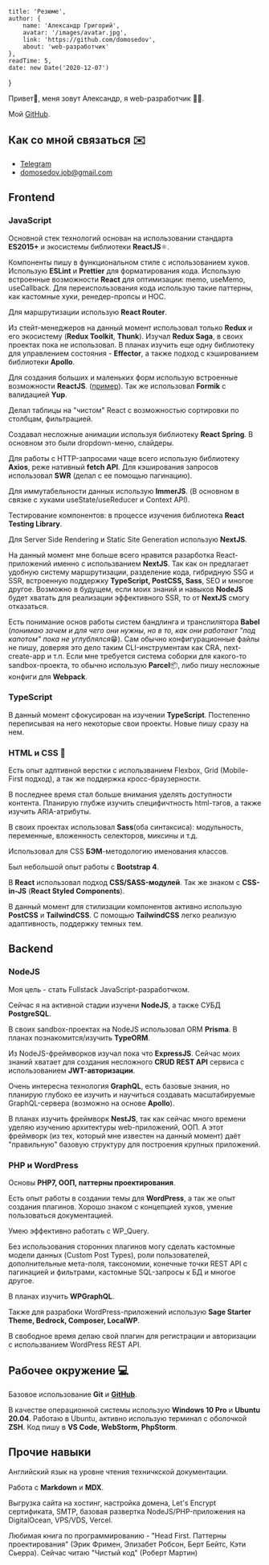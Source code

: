 
    title: 'Резюме',
    author: {
        name: 'Александр Григорий',
        avatar: '/images/avatar.jpg',
        link: 'https://github.com/domosedov',
        about: 'web-разработчик'
    },
    readTime: 5,
    date: new Date('2020-12-07')
}


Привет👋, меня зовут Александр, я web-разработчик 🧑‍💻.

Мой [GitHub](https://github.com/domosedov).

## Как со мной связаться ✉️

- [Telegram](https://t.me/domosedov) 
- domosedov.job@gmail.com

## Frontend

### JavaScript

Основной стек технологий основан на использовании стандарта **ES2015+** и экосистемы библиотеки **ReactJS**⚛️.

Компоненты пишу в функциональном стиле с использованием хуков. Использую **ESLint** и **Prettier** для форматирования кода.
Использую встроенные возможности **React** для оптимизации: memo, useMemo, useCallback.
Для переиспользования кода использую такие паттерны, как кастомные хуки, ренедер-пропсы и HOC.

Для маршрутизации использую **React Router**.

Из стейт-менеджеров на данный момент использовал только **Redux** и его экосистему (**Redux Toolkit**, **Thunk**). Изучал **Redux Saga**, в своих проектах пока не использовал. В планах изучить еще одну библиотеку для управлением состояния - **Effector**, а также подход c кэшированием библиотеки **Apollo**.

Для создания больших и маленьких форм использую встроенные возможности **ReactJS**. ([пример](https://github.com/domosedov/reactjs-custom-form/tree/master)).
Так же использовал **Formik** с валидацией **Yup**.

Делал таблицы на "чистом" React с возможностью сортировки по столбцам, фильтрацией.

Создавал несложные анимации используя библиотеку **React Spring**. В основном это были dropdown-меню, слайдеры.

Для работы с HTTP-запросами чаще всего использую библиотеку **Axios**, реже нативный **fetch API**. Для кэширования запросов использовал **SWR** (делал с ее помощью пагинацию). 

Для иммутабельности данных использую **ImmerJS**. (В основном в связке с хуками useState/useReducer и Context API).

Тестирование компонентов: в процессе изучения библиотека **React Testing Library**.

Для Server Side Rendering и Static Site Generation использую **NextJS**.

На данный момент мне больше всего нравится разарботка React-приложений именно с использванием **NextJS**.
Так как он предлагает удобную систему маршрутизации, разделение кода, гибридную SSG и SSR, встроенную поддержку **TypeScript, PostCSS, Sass**, SEO и многое другое.
Возможно в будущем, если моих знаний и навыков **NodeJS** будет хватать для реализации эффективного SSR, то от **NextJS** смогу отказаться.

Есть понимание основ работы систем бандлинга и транспилятора **Babel** (*понимаю зачем и для чего они нужны, но в то, как они работают "под капотом" пока не углублялся*😁). 
Cам обычно конфигурационные файлы не пишу, доверяя это дело таким CLI-инструментам как CRA, next-create-app и т.п.
Если мне требуется система соборки для какого-то sandbox-проекта, то обычно использую **Parcel**📦, либо пишу несложные конфиги для **Webpack**. 

### TypeScript

В данный момент сфокусирован на изучении **TypeScript**. Постепенно переписывая на него некоторые свои проекты. Новые пишу сразу на нем.

### HTML и CSS 💅

Есть опыт адптивной верстки с использванием Flexbox, Grid (Mobile-First подход), а так же поддержка кросс-браузерности.

В последнее время стал больше внимания уделять доступности контента. Планирую глубже изучить специфичтность html-тэгов, а также изучить ARIA-атрибуты.

В своих проектах использовал **Sass**(оба синтаксиса): модульность, переменные, вложенность селекторов, миксины и т.д.

Использовал для CSS **БЭМ**-методологию именования классов.

Был небольшой опыт работы с **Bootstrap 4**.

В **React** использовал подход **CSS/SASS-модулей**. Так же знаком с **CSS-in-JS** (**React Styled Components**). 

В данный момент для стилизации компонентов активно использую **PostCSS** и **TailwindCSS**. С помощью **TailwindCSS** легко реализую адаптивность, поддержку темных тем. 

## Backend

### NodeJS

Моя цель - стать Fullstack JavaScript-разработчком. 

Сейчас я на активной стадии изучени **NodeJS**, а также СУБД **PostgreSQL**.

В своих sandbox-проектах на NodeJS использовал ORM **Prisma**. В планах познакомится/изучить **TypeORM**.

Из NodeJS-фреймворков изучал пока что **ExpressJS**. Сейчас моих знаний хватает для создания несложного **CRUD REST API** сервиса с использованием **JWT-авторизации**.

Очень интересна технология **GraphQL**, есть базовые знания, но планирую глубоко ее изучить и научиться создавать масштабируемые GraphQL-сервера (возможно на основе **Apollo**).

В планах изучить фреймворк **NestJS**, так как сейчас много времени уделяю изучению архитектуры web-приложений, ООП. А этот фреймворк (из тех, который мне известен на данный момент) даёт "правильную" базовую структуру для построения крупных приложений.

### PHP и WordPress

Основы **PHP7, ООП, паттерны проектирования**.

Есть опыт работы в создании темы для **WordPress**, а так же опыт создания плагинов. Хорошо знаком с концепцией хуков, умение пользоваться документацией.

Умею эффективно работать с WP_Query.

Без использования сторонних плагинов могу сделать кастомные модели данных (Custom Post Types), роли пользователей, дополнительные мета-поля, таксономии, конечные точки REST API с пагинацией и фильтрами, кастомные SQL-запросы к БД и многое другое.

В планах изучить **WPGraphQL**.

Также для разрабоки WordPress-приложений использую **Sage Starter Theme, Bedrock, Composer, LocalWP**.

В свободное время делаю свой плагин для регистрации и авторизации с использванием WordPress REST API.

## Рабочее окружение 💻

Базовое использование **Git** и [**GitHub**](https://github.com/domosedov?tab=repositories).

В качестве операционной системы использую **Windows 10 Pro** и **Ubuntu 20.04**. Работаю в Ubuntu, активно использую терминал с оболочкой **ZSH**.
Код пишу в **VS Code, WebStorm, PhpStorm**.


## Прочие навыки

Английский язык на уровне чтения техничкской документации. 

Работа с **Markdown** и **MDX**.

Выгрузка сайта на хостинг, настройка домена, Let's Encrypt сертификата, SMTP, базовая развертка NodeJS/PHP-приложения на DigitalOcean, VPS/VDS, Vercel.

Любимая книга по программированию - "Head First. Паттерны проектирования" (Эрик Фримен, Элизабет Робсон, Берт Бейтс, Кэти Сьерра).
Сейчас читаю "Чистый код" (Роберт Мартин)